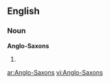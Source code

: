 ==English==

===Noun===
'''Anglo-Saxons'''

# {{plural of|[[Anglo-Saxon]]}}

[[ar:Anglo-Saxons]]
[[vi:Anglo-Saxons]]